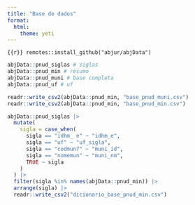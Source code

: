 ```yaml
---
title: "Base de dados"
format:
  html:
    theme: yeti
---
```


```{{r}}
remotes::install_github("abjur/abjData")
```


```r
abjData::pnud_siglas # siglas
abjData::pnud_min # resumo
abjData::pnud_muni # base completa
abjData::pnud_uf # uf

readr::write_csv2(abjData::pnud_min, "base_pnud_muni.csv")
readr::write_csv2(abjData::pnud_min, "base_pnud_min.csv")

abjData::pnud_siglas |>
  mutate(
    sigla = case_when(
      sigla == "idhm_ e" ~ "idhm_e",
      sigla == "uf" ~ "uf_sigla",
      sigla == "codmun7" ~ "muni_id",
      sigla == "nomemun" ~ "muni_nm",
      TRUE ~ sigla
    )
  ) |>
  filter(sigla %in% names(abjData::pnud_min)) |>
  arrange(sigla) |>
  readr::write_csv2("dicionario_base_pnud_min.csv")
```

